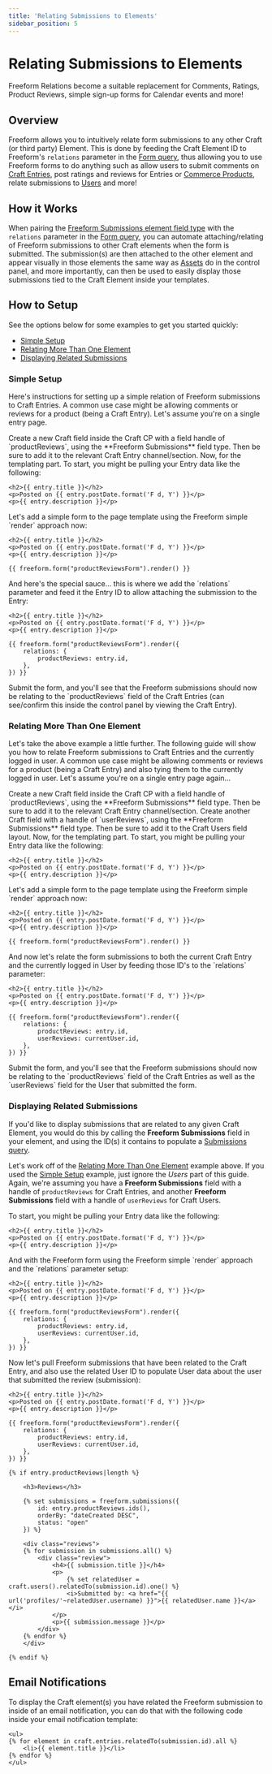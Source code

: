 ```yaml
---
title: 'Relating Submissions to Elements'
sidebar_position: 5
---
```



# Relating Submissions to Elements<Badge type="feature" text="3.2.0+" /><Badge type="pro" text="Pro" />

Freeform Relations become a suitable replacement for Comments, Ratings, Product Reviews, simple sign-up forms for Calendar events and more!

## Overview

Freeform allows you to intuitively relate form submissions to any other Craft (or third party) Element. This is done by feeding the Craft Element ID to Freeform's `relations` parameter in the [Form query](../templates/queries/form.mdx), thus allowing you to use Freeform forms to do anything such as allow users to submit comments on [Craft Entries](https://craftcms.com/docs/5.x/reference/element-types/entries.html), post ratings and reviews for Entries or [Commerce Products](https://craftcms.com/docs/commerce/2.x/products.html), relate submissions to [Users](https://craftcms.com/docs/5.x/reference/element-types/users.html) and more!

## How it Works

When pairing the [Freeform Submissions element field type](../submissions/fieldtype.mdx) with the `relations` parameter in the [Form query](../templates/queries/form.mdx), you can automate attaching/relating of Freeform submissions to other Craft elements when the form is submitted. The submission(s) are then attached to the other element and appear visually in those elements the same way as [Assets](https://craftcms.com/docs/5.x/reference/element-types/assets.html) do in the control panel, and more importantly, can then be used to easily display those submissions tied to the Craft Element inside your templates.

## How to Setup

See the options below for some examples to get you started quickly:

- [Simple Setup](#simple-setup)
- [Relating More Than One Element](#relating-more-than-one-element)
- [Displaying Related Submissions](#displaying-related-submissions)

### Simple Setup

Here's instructions for setting up a simple relation of Freeform submissions to Craft Entries. A common use case might be allowing comments or reviews for a product (being a Craft Entry). Let's assume you're on a single entry page.

<VerticalStepWrapper>
<StepMarkdown>
Create a new Craft field inside the Craft CP with a field handle of `productReviews`, using the **Freeform Submissions** field type. Then be sure to add it to the relevant Craft Entry channel/section.
</StepMarkdown>
<StepMarkdown>
Now, for the templating part. To start, you might be pulling your Entry data like the following:

```twig showLineNumbers
<h2>{{ entry.title }}</h2>
<p>Posted on {{ entry.postDate.format('F d, Y') }}</p>
<p>{{ entry.description }}</p>
```

</StepMarkdown>
<StepMarkdown>
Let's add a simple form to the page template using the Freeform simple `render` approach now:

```twig showLineNumbers {5}
<h2>{{ entry.title }}</h2>
<p>Posted on {{ entry.postDate.format('F d, Y') }}</p>
<p>{{ entry.description }}</p>

{{ freeform.form("productReviewsForm").render() }}
```

</StepMarkdown>
<StepMarkdown>
And here's the special sauce... this is where we add the `relations` parameter and feed it the Entry ID to allow attaching the submission to the Entry:

```twig showLineNumbers {6-8}
<h2>{{ entry.title }}</h2>
<p>Posted on {{ entry.postDate.format('F d, Y') }}</p>
<p>{{ entry.description }}</p>

{{ freeform.form("productReviewsForm").render({
    relations: {
        productReviews: entry.id,
    },
}) }}
```

</StepMarkdown>
<StepMarkdown>
Submit the form, and you'll see that the Freeform submissions should now be relating to the `productReviews` field of the Craft Entries (can see/confirm this inside the control panel by viewing the Craft Entry).
</StepMarkdown>
</VerticalStepWrapper>

### Relating More Than One Element

Let's take the above example a little further. The following guide will show you how to relate Freeform submissions to Craft Entries and the currently logged in user. A common use case might be allowing comments or reviews for a product (being a Craft Entry) and also tying them to the currently logged in user. Let's assume you're on a single entry page again...

<VerticalStepWrapper>
<StepMarkdown>
Create a new Craft field inside the Craft CP with a field handle of `productReviews`, using the **Freeform Submissions** field type. Then be sure to add it to the relevant Craft Entry channel/section.
</StepMarkdown>
<StepMarkdown>
Create another Craft field with a handle of `userReviews`, using the **Freeform Submissions** field type. Then be sure to add it to the Craft Users field layout.
</StepMarkdown>
<StepMarkdown>
Now, for the templating part. To start, you might be pulling your Entry data like the following:

```twig showLineNumbers
<h2>{{ entry.title }}</h2>
<p>Posted on {{ entry.postDate.format('F d, Y') }}</p>
<p>{{ entry.description }}</p>
```

</StepMarkdown>
<StepMarkdown>
Let's add a simple form to the page template using the Freeform simple `render` approach now:

```twig showLineNumbers {5}
<h2>{{ entry.title }}</h2>
<p>Posted on {{ entry.postDate.format('F d, Y') }}</p>
<p>{{ entry.description }}</p>

{{ freeform.form("productReviewsForm").render() }}
```

</StepMarkdown>
<StepMarkdown>
And now let's relate the form submissions to both the current Craft Entry and the currently logged in User by feeding those ID's to the `relations` parameter:

```twig showLineNumbers {6-9}
<h2>{{ entry.title }}</h2>
<p>Posted on {{ entry.postDate.format('F d, Y') }}</p>
<p>{{ entry.description }}</p>

{{ freeform.form("productReviewsForm").render({
    relations: {
        productReviews: entry.id,
        userReviews: currentUser.id,
    },
}) }}
```

</StepMarkdown>
<StepMarkdown>
Submit the form, and you'll see that the Freeform submissions should now be relating to the `productReviews` field of the Craft Entries as well as the `userReviews` field for the User that submitted the form.
</StepMarkdown>
</VerticalStepWrapper>

### Displaying Related Submissions

If you'd like to display submissions that are related to any given Craft Element, you would do this by calling the **Freeform Submissions** field in your element, and using the ID(s) it contains to populate a [Submissions query](../templates/queries/submissions.mdx).

Let's work off of the [Relating More Than One Element](#relating-more-than-one-element) example above. If you used the [Simple Setup](#simple-setup) example, just ignore the _Users_ part of this guide. Again, we're assuming you have a **Freeform Submissions** field with a handle of `productReviews` for Craft Entries, and another **Freeform Submissions** field with a handle of `userReviews` for Craft Users.

<VerticalStepWrapper>
<StepMarkdown>
To start, you might be pulling your Entry data like the following:

```twig showLineNumbers
<h2>{{ entry.title }}</h2>
<p>Posted on {{ entry.postDate.format('F d, Y') }}</p>
<p>{{ entry.description }}</p>
```

</StepMarkdown>
<StepMarkdown>
And with the Freeform form using the Freeform simple `render` approach and the `relations` parameter setup:

```twig showLineNumbers {5-10}
<h2>{{ entry.title }}</h2>
<p>Posted on {{ entry.postDate.format('F d, Y') }}</p>
<p>{{ entry.description }}</p>

{{ freeform.form("productReviewsForm").render({
    relations: {
        productReviews: entry.id,
        userReviews: currentUser.id,
    },
}) }}
```

</StepMarkdown>
<StepMarkdown>
Now let's pull Freeform submissions that have been related to the Craft Entry, and also use the related User ID to populate User data about the user that submitted the review (submission):

```twig showLineNumbers {12-35}
<h2>{{ entry.title }}</h2>
<p>Posted on {{ entry.postDate.format('F d, Y') }}</p>
<p>{{ entry.description }}</p>

{{ freeform.form("productReviewsForm").render({
    relations: {
        productReviews: entry.id,
        userReviews: currentUser.id,
    },
}) }}

{% if entry.productReviews|length %}

    <h3>Reviews</h3>

    {% set submissions = freeform.submissions({
        id: entry.productReviews.ids(),
        orderBy: "dateCreated DESC",
        status: "open"
    }) %}

    <div class="reviews">
    {% for submission in submissions.all() %}
        <div class="review">
            <h4>{{ submission.title }}</h4>
            <p>
                {% set relatedUser = craft.users().relatedTo(submission.id).one() %}
                <i>Submitted by: <a href="{{ url('profiles/'~relatedUser.username) }}">{{ relatedUser.name }}</a></i>
            </p>
            <p>{{ submission.message }}</p>
        </div>
    {% endfor %}
    </div>

{% endif %}
```

</StepMarkdown>
</VerticalStepWrapper>

## Email Notifications

To display the Craft element(s) you have related the Freeform submission to inside of an email notification, you can do that with the following code inside your email notification template:

```twig showLineNumbers
<ul>
{% for element in craft.entries.relatedTo(submission.id).all %}
    <li>{{ element.title }}</li>
{% endfor %}
</ul>
```
